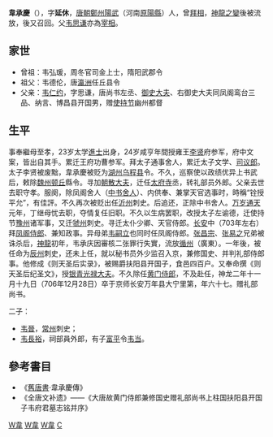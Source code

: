 '''韋承慶'''（{{bd|640年||706年|12月28日|}}），字'''延休'''，[[唐朝|唐朝]][[鄭州|鄭州]][[陽武|陽武]]（河南[[原陽縣|原陽縣]]）人，曾[[拜相|拜相]]，[[神龍之變|神龍之變]]後被流放，後又召回。父[[韦思谦|韦思谦]]亦為[[宰相|宰相]]。

==家世==
* 曾祖：韦弘瑗，周冬官司金上士，隋阳武郡令
* 祖父：韦德伦，唐[[瀛洲|瀛洲]]任丘县令
* 父亲：[[韦思谦|韦仁约]]，字思谦，唐尚书左丞、[[御史大夫|御史大夫]]、右御史大夫同凤阁鸾台三品、纳言、博昌县开国男，赠[[使持节|使持节]]幽州都督

==生平==
事奉繼母至孝，23岁太学[[進士|進士]]出身，24岁咸亨年間授雍王[[李贤_(唐朝)|李贤]]府参军，府中文案，皆出自其手。累迁王府功曹参军。拜太子通事舍人，累迁太子文学、[[司议郎|司议郎]]。太子李贤被废黜，韋承慶被贬为[[湖州|湖州]][[乌程县|乌程县]]令。不久，巡察使以政绩优异上书武后，敕除[[魏州|魏州]][[顿丘|顿丘]]縣令。寻加[[朝散大夫|朝散大夫]]，迁任[[太府寺|太府寺]]丞，转礼部员外郎。父亲去世去职守孝。服阕，除凤阁舍人（[[中书舍人|中书舍人]]）、内供奉、兼掌天官选事时，時稱“铨授平允”，有佳評。不久再次被贬出任[[沂州|沂州]]刺史。后追还，正除中书舍人。[[万岁通天|万岁通天]]元年，丁继母忧去职，夺情复任旧职。不久以生病罢职，改授太子左谕德，迁使持节[[豫州|豫州]]诸军事，又迁[[虢州|虢州]]刺史。寻迁太仆少卿、天官侍郎。[[長安_(年號)|长安]]中（703年左右）拜[[凤阁侍郎|凤阁侍郎]]、兼知政事。异母弟[[韦嗣立|韦嗣立]]也同时任凤阁侍郎。[[张昌宗|张昌宗]]、[[张易之|张易之]]兄弟被诛杀后，[[神龙_(年号)|神龍]]初年，韦承庆因審核二张罪行失實，流放[[循州|循州]]（廣東）。一年後，被任命为[[辰州|辰州]]刺史，还未上任，就以秘书员外少监召入京，兼修国史、并判礼部侍郎事。他修成《则天圣后实录》，被赐爵扶阳县开国子，食邑四百户。又奉命撰《则天圣后纪圣文》，授[[银青光禄大夫|银青光禄大夫]]。不久除任[[黄门侍郎|黄门侍郎]]，不及赴任，神龙二年十一月十九日（706年12月28日）卒于京师长安万年县大宁里第，年六十七。赠礼部尚书。

二子：
* [[韦晉|韦晉]]，[[常州|常州]]刺史；
* [[韦長裕|韦長裕]]，祠部員外郎，有子[[富平|富平]]令[[韦当|韦当]]。

==參考書目==
* 《[[舊唐書|舊唐書]]·韋承慶傳》
* 《全唐文补遗》——《大唐故黄门侍郎兼修国史赠礼部尚书上柱国扶阳县开国子韦府君墓志铭并序》

[[Category:唐朝宰相|W韋]]
[[Category:唐朝進士|W韋]]
[[Category:原陽人|W韋]]
[[Category:京兆韦氏|C]]